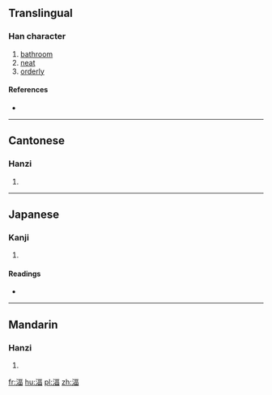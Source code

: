 ==Translingual==

===Han character===
{{Han char|rn=85|rad=水|as=09|sn=12|four=31166|canj=EMRW}}

# [[bathroom]]
# [[neat]]
# [[orderly]]

====References====
* {{Han ref|kx=0637.240|dkj=17853|dj=1044.180|hdz=31671.020|uh=6E62|ud=28258|bh=D9F0|bd=55792}}

----

==Cantonese==

===Hanzi===
{{yue-hanzi|jyut=|y=bik1}}

# {{defn|lang=yue|sort=水09}}

----

==Japanese==

===Kanji===
{{ja-kanji|grade=|rs=水09}}

# {{defn|lang=ja|sort=水09}}

====Readings====
* {{ja-readings|on=[[ひょく]] (hyoku), [[い]] (hyki)|kun=[[ゆどの]] (yudono)}}

----

==Mandarin==

===Hanzi===
{{cmn-hanzi|pin=[[bì]] ([[bi4]])|wg=pi<sup>4</sup>}}

# {{defn|lang=cmn|sort=水09}}

[[fr:湢]]
[[hu:湢]]
[[pl:湢]]
[[zh:湢]]